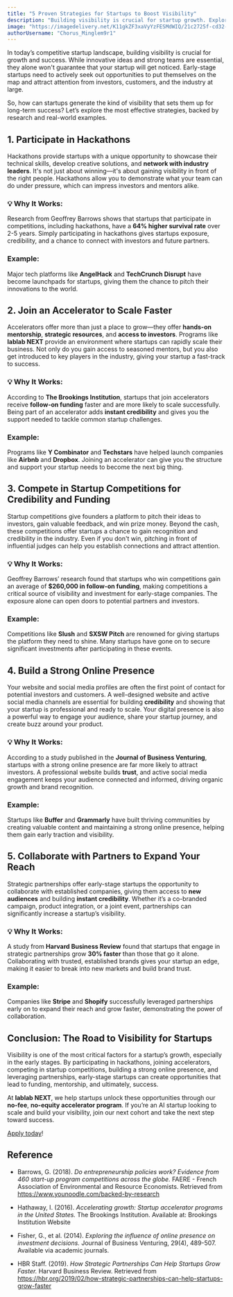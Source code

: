 ```yaml
---
title: "5 Proven Strategies for Startups to Boost Visibility"
description: "Building visibility is crucial for startup growth. Explore top strategies to attract investors, customers, and stand out in a competitive market."
image: "https://imagedelivery.net/K11gkZF3xaVyYzFESMdWIQ/21c2725f-cd32-476c-2f28-e72c96c13a00/full"
authorUsername: "Chorus_Minglem9r1"
---
```


In today’s competitive startup landscape, building visibility is crucial for growth and success. While innovative ideas and strong teams are essential, they alone won't guarantee that your startup will get noticed. Early-stage startups need to actively seek out opportunities to put themselves on the map and attract attention from investors, customers, and the industry at large.

So, how can startups generate the kind of visibility that sets them up for long-term success? Let’s explore the most effective strategies, backed by research and real-world examples.

## 1. Participate in Hackathons
Hackathons provide startups with a unique opportunity to showcase their technical skills, develop creative solutions, and **network with industry leaders**. It's not just about winning—it's about gaining visibility in front of the right people. Hackathons allow you to demonstrate what your team can do under pressure, which can impress investors and mentors alike.

### 💡 Why It Works: 
Research from Geoffrey Barrows shows that startups that participate in competitions, including hackathons, have a **64% higher survival rate** over 2-5 years. Simply participating in hackathons gives startups exposure, credibility, and a chance to connect with investors and future partners.

### Example:
Major tech platforms like **AngelHack** and **TechCrunch Disrupt** have become launchpads for startups, giving them the chance to pitch their innovations to the world.

## 2. Join an Accelerator to Scale Faster
Accelerators offer more than just a place to grow—they offer **hands-on mentorship**, **strategic resources**, and **access to investors**. Programs like **lablab NEXT** provide an environment where startups can rapidly scale their business. Not only do you gain access to seasoned mentors, but you also get introduced to key players in the industry, giving your startup a fast-track to success.

### 💡 Why It Works: 
According to **The Brookings Institution**, startups that join accelerators receive **follow-on funding** faster and are more likely to scale successfully. Being part of an accelerator adds **instant credibility** and gives you the support needed to tackle common startup challenges.

### Example:
Programs like **Y Combinator** and **Techstars** have helped launch companies like **Airbnb** and **Dropbox**. Joining an accelerator can give you the structure and support your startup needs to become the next big thing.

## 3. Compete in Startup Competitions for Credibility and Funding
Startup competitions give founders a platform to pitch their ideas to investors, gain valuable feedback, and win prize money. Beyond the cash, these competitions offer startups a chance to gain recognition and credibility in the industry. Even if you don't win, pitching in front of influential judges can help you establish connections and attract attention.

### 💡 Why It Works: 
Geoffrey Barrows’ research found that startups who win competitions gain an average of **$260,000 in follow-on funding**, making competitions a critical source of visibility and investment for early-stage companies. The exposure alone can open doors to potential partners and investors.

### Example:
Competitions like **Slush** and **SXSW Pitch** are renowned for giving startups the platform they need to shine. Many startups have gone on to secure significant investments after participating in these events.


## 4. Build a Strong Online Presence
Your website and social media profiles are often the first point of contact for potential investors and customers. A well-designed website and active social media channels are essential for building **credibility** and showing that your startup is professional and ready to scale. Your digital presence is also a powerful way to engage your audience, share your startup journey, and create buzz around your product.

### 💡 Why It Works: 
According to a study published in the **Journal of Business Venturing**, startups with a strong online presence are far more likely to attract investors. A professional website builds **trust**, and active social media engagement keeps your audience connected and informed, driving organic growth and brand recognition.

### Example:
Startups like **Buffer** and **Grammarly** have built thriving communities by creating valuable content and maintaining a strong online presence, helping them gain early traction and visibility.

## 5. Collaborate with Partners to Expand Your Reach
Strategic partnerships offer early-stage startups the opportunity to collaborate with established companies, giving them access to **new audiences** and building **instant credibility**. Whether it’s a co-branded campaign, product integration, or a joint event, partnerships can significantly increase a startup’s visibility.

### 💡 Why It Works: 
A study from **Harvard Business Review** found that startups that engage in strategic partnerships grow **30% faster** than those that go it alone. Collaborating with trusted, established brands gives your startup an edge, making it easier to break into new markets and build brand trust.

### Example:
Companies like **Stripe** and **Shopify** successfully leveraged partnerships early on to expand their reach and grow faster, demonstrating the power of collaboration.

## Conclusion: The Road to Visibility for Startups
Visibility is one of the most critical factors for a startup’s growth, especially in the early stages. By participating in hackathons, joining accelerators, competing in startup competitions, building a strong online presence, and leveraging partnerships, early-stage startups can create opportunities that lead to funding, mentorship, and ultimately, success.

At **lablab NEXT**, we help startups unlock these opportunities through our **no-fee**, **no-equity accelerator program**. If you’re an AI startup looking to scale and build your visibility, join our next cohort and take the next step toward success.

[Apply today](https://newnative.typeform.com/lablab-next?typeform-source=lablab.ai)!

## Reference
- Barrows, G. (2018). *Do entrepreneurship policies work? Evidence from 460 start-up program competitions across the globe.* FAERE - French Association of Environmental and Resource Economists. Retrieved from https://www.younoodle.com/backed-by-research

- Hathaway, I. (2016). *Accelerating growth: Startup accelerator programs in the United States.* The Brookings Institution. Available at: Brookings Institution Website

- Fisher, G., et al. (2014). *Exploring the influence of online presence on investment decisions.* Journal of Business Venturing, 29(4), 489-507. Available via academic journals.

- HBR Staff. (2019). *How Strategic Partnerships Can Help Startups Grow Faster.* Harvard Business Review. Retrieved from https://hbr.org/2019/02/how-strategic-partnerships-can-help-startups-grow-faster













